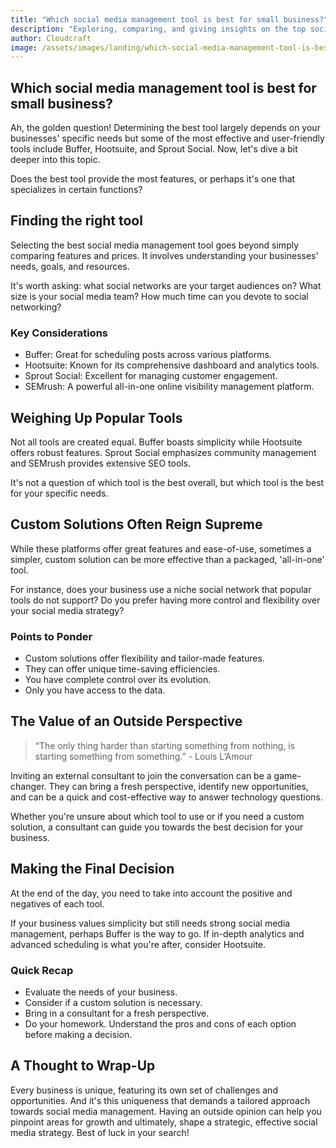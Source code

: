 ```yaml
---
title: "Which social media management tool is best for small business?"
description: "Exploring, comparing, and giving insights on the top social media management tools suitable for small businesses."
author: Cloudcraft
image: /assets/images/landing/which-social-media-management-tool-is-best-for-small-business.jpg
---
```


## Which social media management tool is best for small business?

Ah, the golden question! Determining the best tool largely depends on your businesses' specific needs but some of the most effective and user-friendly tools include Buffer, Hootsuite, and Sprout Social. Now, let's dive a bit deeper into this topic. 

Does the best tool provide the most features, or perhaps it's one that specializes in certain functions? 

<ServicesBlurb />

## Finding the right tool

Selecting the best social media management tool goes beyond simply comparing features and prices. It involves understanding your businesses' needs, goals, and resources.

It's worth asking: what social networks are your target audiences on? What size is your social media team? How much time can you devote to social networking? 

### Key Considerations

 * Buffer: Great for scheduling posts across various platforms.
 * Hootsuite: Known for its comprehensive dashboard and analytics tools.
 * Sprout Social: Excellent for managing customer engagement.
 * SEMrush: A powerful all-in-one online visibility management platform.

## Weighing Up Popular Tools

Not all tools are created equal. Buffer boasts simplicity while Hootsuite offers robust features. Sprout Social emphasizes community management and SEMrush provides extensive SEO tools. 

It's not a question of which tool is the best overall, but which tool is the best for your specific needs.

## Custom Solutions Often Reign Supreme

While these platforms offer great features and ease-of-use, sometimes a simpler, custom solution can be more effective than a packaged, 'all-in-one' tool. 

For instance, does your business use a niche social network that popular tools do not support? Do you prefer having more control and flexibility over your social media strategy?

### Points to Ponder

 * Custom solutions offer flexibility and tailor-made features.
 * They can offer unique time-saving efficiencies.
 * You have complete control over its evolution.
 * Only you have access to the data.

<GetStartedBlurb />

## The Value of an Outside Perspective

<blockquote>“The only thing harder than starting something from nothing, is starting something from something.” - Louis L’Amour</blockquote>

Inviting an external consultant to join the conversation can be a game-changer. They can bring a fresh perspective, identify new opportunities, and can be a quick and cost-effective way to answer technology questions.

Whether you're unsure about which tool to use or if you need a custom solution, a consultant can guide you towards the best decision for your business.

## Making the Final Decision

At the end of the day, you need to take into account the positive and negatives of each tool.

If your business values simplicity but still needs strong social media management, perhaps Buffer is the way to go. If in-depth analytics and advanced scheduling is what you're after, consider Hootsuite.

### Quick Recap

 * Evaluate the needs of your business.
 * Consider if a custom solution is necessary.
 * Bring in a consultant for a fresh perspective.
 * Do your homework. Understand the pros and cons of each option before making a decision.

## A Thought to Wrap-Up 

Every business is unique, featuring its own set of challenges and opportunities. And it's this uniqueness that demands a tailored approach towards social media management. Having an outside opinion can help you pinpoint areas for growth and ultimately, shape a strategic, effective social media strategy. Best of luck in your search!